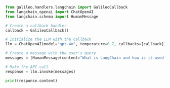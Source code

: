 ```python Python
from galileo.handlers.langchain import GalileoCallback
from langchain_openai import ChatOpenAI
from langchain.schema import HumanMessage

# Create a callback handler
callback = GalileoCallback()

# Initialize the LLM with the callback
llm = ChatOpenAI(model="gpt-4o", temperature=0.7, callbacks=[callback])

# Create a message with the user's query
messages = [HumanMessage(content="What is LangChain and how is it used with OpenAI?")]

# Make the API call
response = llm.invoke(messages)

print(response.content) 
```